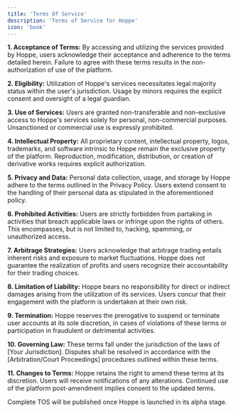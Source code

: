 ```yaml
---
title: 'Terms Of Service'
description: 'Terms of Service for Hoppe'
icon: 'book'
---
```


**1. Acceptance of Terms:**
By accessing and utilizing the services provided by Hoppe, users acknowledge their acceptance and adherence to the terms detailed herein. Failure to agree with these terms results in the non-authorization of use of the platform.

**2. Eligibility:**
Utilization of Hoppe's services necessitates legal majority status within the user's jurisdiction. Usage by minors requires the explicit consent and oversight of a legal guardian.

**3. Use of Services:**
Users are granted non-transferable and non-exclusive access to Hoppe's services solely for personal, non-commercial purposes. Unsanctioned or commercial use is expressly prohibited.

**4. Intellectual Property:**
All proprietary content, intellectual property, logos, trademarks, and software intrinsic to Hoppe remain the exclusive property of the platform. Reproduction, modification, distribution, or creation of derivative works requires explicit authorization.

**5. Privacy and Data:**
Personal data collection, usage, and storage by Hoppe adhere to the terms outlined in the Privacy Policy. Users extend consent to the handling of their personal data as stipulated in the aforementioned policy.

**6. Prohibited Activities:**
Users are strictly forbidden from partaking in activities that breach applicable laws or infringe upon the rights of others. This encompasses, but is not limited to, hacking, spamming, or unauthorized access.

**7. Arbitrage Strategies:**
Users acknowledge that arbitrage trading entails inherent risks and exposure to market fluctuations. Hoppe does not guarantee the realization of profits and users recognize their accountability for their trading choices.

**8. Limitation of Liability:**
Hoppe bears no responsibility for direct or indirect damages arising from the utilization of its services. Users concur that their engagement with the platform is undertaken at their own risk.

**9. Termination:**
Hoppe reserves the prerogative to suspend or terminate user accounts at its sole discretion, in cases of violations of these terms or participation in fraudulent or detrimental activities.

**10. Governing Law:**
These terms fall under the jurisdiction of the laws of [Your Jurisdiction]. Disputes shall be resolved in accordance with the [Arbitration/Court Proceedings] procedures outlined within these terms.

**11. Changes to Terms:**
Hoppe retains the right to amend these terms at its discretion. Users will receive notifications of any alterations. Continued use of the platform post-amendment implies consent to the updated terms.


<Info>
Complete TOS will be published once Hoppe is launched in its alpha stage.
</Info>